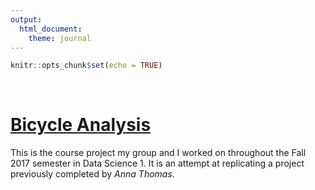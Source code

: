 ```yaml
---
output: 
  html_document:
    theme: journal
---
```



```r
knitr::opts_chunk$set(echo = TRUE)
```


\


# [Bicycle Analysis](./projects/CopyOfBicycle.Analysis.html)

This is the course project my group and I worked on throughout the Fall 2017 semester in Data Science 1. It is an attempt at replicating a project previously completed by _Anna Thomas_.